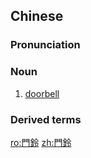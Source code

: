 ==Chinese==
{{zh-forms|s=门铃}}

===Pronunciation===
{{zh-pron
|m=ménlíng
|c=mun4 ling4
|mn=mn̂g-lêng
|cat=n
}}

===Noun===
{{zh-noun}}

# [[doorbell]]

===Derived terms===
{{zh-der|音樂門鈴}}

[[ro:門鈴]]
[[zh:門鈴]]